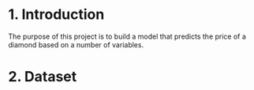 1. Introduction
===============
The purpose of this project is to build a model that predicts the price of a diamond based on a number of variables. 

2. Dataset
==========
